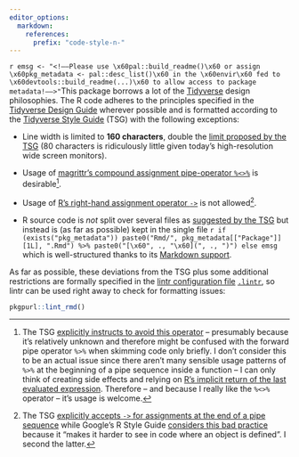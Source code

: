```yaml
---
editor_options:
  markdown:
    references:
      prefix: "code-style-n-"
---
```


`r emsg <- "<!––Please use \x60pal::build_readme()\x60 or assign \x60pkg_metadata <- pal::desc_list()\x60 in the \x60envir\x60 fed to \x60devtools::build_readme(...)\x60 to allow access to package metadata!––>"`This
package borrows a lot of the [Tidyverse](https://www.tidyverse.org/) design philosophies. The R code adheres to the principles specified in the [Tidyverse
Design Guide](https://principles.tidyverse.org/) wherever possible and is formatted according to the [Tidyverse Style Guide](https://style.tidyverse.org/) (TSG)
with the following exceptions:

-   Line width is limited to **160 characters**, double the [limit proposed by the TSG](https://style.tidyverse.org/syntax.html#long-lines) (80 characters is
    ridiculously little given today's high-resolution wide screen monitors).

-   Usage of [magrittr's compound assignment pipe-operator `%<>%`](https://magrittr.tidyverse.org/reference/compound.html) is desirable[^code-style-n-1].

-   Usage of [R's right-hand assignment operator `->`](https://rdrr.io/r/base/assignOps.html) is not allowed[^code-style-n-2].

-   R source code is *not* split over several files as [suggested by the TSG](https://style.tidyverse.org/package-files.html) but instead is (as far as
    possible) kept in the single file
    `r if (exists("pkg_metadata")) paste0("Rmd/", pkg_metadata[["Package"]][1L], ".Rmd") %>% paste0("[\x60", ., "\x60](", ., ")") else emsg` which is
    well-structured thanks to its [Markdown support](#r-markdown-format).

As far as possible, these deviations from the TSG plus some additional restrictions are formally specified in the [lintr configuration
file](https://github.com/jimhester/lintr#project-configuration) [`.lintr`](.lintr), so lintr can be used right away to check for formatting issues:

``` .r
pkgpurl::lint_rmd()
```

[^code-style-n-1]: The TSG [explicitly instructs to avoid this operator](https://style.tidyverse.org/pipes.html#assignment-2) -- presumably because it's
    relatively unknown and therefore might be confused with the forward pipe operator `%>%` when skimming code only briefly. I don't consider this to be an
    actual issue since there aren't many sensible usage patterns of `%>%` at the beginning of a pipe sequence inside a function -- I can only think of creating
    side effects and relying on [R's implicit return of the last evaluated expression](https://rdrr.io/r/base/function.html). Therefore -- and because I really
    like the `%<>%` operator -- it's usage is welcome.

[^code-style-n-2]: The TSG [explicitly accepts `->` for assignments at the end of a pipe sequence](https://style.tidyverse.org/pipes.html#assignment-2) while
    Google's R Style Guide [considers this bad practice](https://google.github.io/styleguide/Rguide.html#right-hand-assignment) because it "makes it harder to
    see in code where an object is defined". I second the latter.
